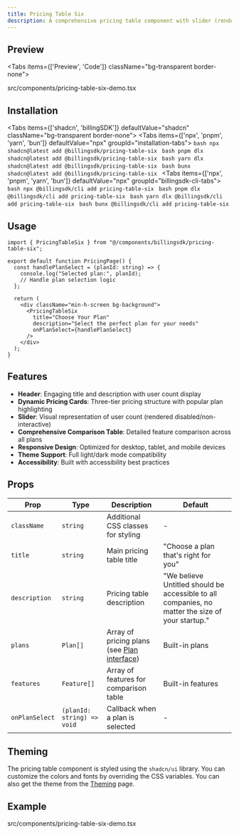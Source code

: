 ```yaml
---
title: Pricing Table Six
description: A comprehensive pricing table component with slider (rendered disabled/non-interactive), pricing plans, and detailed comparison table. Perfect for showcasing complex pricing structures with feature comparisons.
---
```


## Preview

<Tabs items={['Preview', 'Code']} className="bg-transparent border-none">
  <Tab value="Preview" className="border-none bg-transparent p-0 mt-3">
    <PreviewComponents registryName="pricing-table-six">
      <PricingTableSixDemo />
    </PreviewComponents>
  </Tab>

  <Tab value="Code" className="mt-3">
    <include cwd lang="tsx" meta='title="src/components/pricing-table-six-demo.tsx"'>src/components/pricing-table-six-demo.tsx</include>
  </Tab>

</Tabs>

## Installation

<Tabs items={['shadcn', 'billingSDK']} defaultValue="shadcn" className="bg-transparent border-none">
  <Tab value="shadcn" className="border-none bg-transparent p-0 mt-3">
    <Tabs items={['npx', 'pnpm', 'yarn', 'bun']} defaultValue="npx" groupId="installation-tabs">
      <Tab value="npx">
        ```bash
        npx shadcn@latest add @billingsdk/pricing-table-six
        ```
      </Tab>
      <Tab value="pnpm">
        ```bash
        pnpm dlx shadcn@latest add @billingsdk/pricing-table-six
        ```
      </Tab>
      <Tab value="yarn">
        ```bash
        yarn dlx shadcn@latest add @billingsdk/pricing-table-six
        ```
      </Tab>
      <Tab value="bun">
        ```bash
        bunx shadcn@latest add @billingsdk/pricing-table-six
        ```
      </Tab>
    </Tabs>
  </Tab>
  <Tab value="billingSDK" className="border-none bg-transparent p-0 mt-3">
    <Tabs items={['npx', 'pnpm', 'yarn', 'bun']} defaultValue="npx" groupId="billingsdk-cli-tabs">
      <Tab value="npx">
        ```bash
        npx @billingsdk/cli add pricing-table-six
        ```
      </Tab>
      <Tab value="pnpm">
        ```bash
        pnpm dlx @billingsdk/cli add pricing-table-six
        ```
      </Tab>
      <Tab value="yarn">
        ```bash
        yarn dlx @billingsdk/cli add pricing-table-six
        ```
      </Tab>
      <Tab value="bun">
        ```bash
        bunx @billingsdk/cli add pricing-table-six
        ```
      </Tab>
    </Tabs>
  </Tab>
</Tabs>

## Usage

```tsx
import { PricingTableSix } from "@/components/billingsdk/pricing-table-six";

export default function PricingPage() {
  const handlePlanSelect = (planId: string) => {
    console.log("Selected plan:", planId);
    // Handle plan selection logic
  };

  return (
    <div className="min-h-screen bg-background">
      <PricingTableSix 
        title="Choose Your Plan"
        description="Select the perfect plan for your needs"
        onPlanSelect={handlePlanSelect}
      />
    </div>
  );
}
```

## Features

- **Header**: Engaging title and description with user count display
- **Dynamic Pricing Cards**: Three-tier pricing structure with popular plan highlighting
- **Slider**: Visual representation of user count (rendered disabled/non-interactive)
- **Comprehensive Comparison Table**: Detailed feature comparison across all plans
- **Responsive Design**: Optimized for desktop, tablet, and mobile devices
- **Theme Support**: Full light/dark mode compatibility
- **Accessibility**: Built with accessibility best practices

## Props

| Prop | Type | Description | Default |
|------|------|-------------|---------|
| `className` | `string` | Additional CSS classes for styling | - |
| `title` | `string` | Main pricing table title | "Choose a plan that's right for you" |
| `description` | `string` | Pricing table description | "We believe Untitled should be accessible to all companies, no matter the size of your startup." |
| `plans` | `Plan[]` | Array of pricing plans (see [Plan interface](/docs/interfaces#plan-interface)) | Built-in plans |
| `features` | `Feature[]` | Array of features for comparison table | Built-in features |
| `onPlanSelect` | `(planId: string) => void` | Callback when a plan is selected | - |

## Theming

The pricing table component is styled using the `shadcn/ui` library. You can customize the colors and fonts by overriding the CSS variables. You can also get the theme from the [Theming](/docs/theming) page.

## Example

<include cwd lang="tsx" meta='title="src/components/pricing-table-six-demo.tsx"'>src/components/pricing-table-six-demo.tsx</include>



